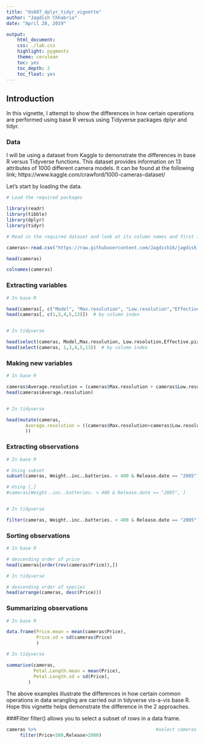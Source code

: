 ---
title: "ds607_dplyr_tidyr_vignette"
author: "Jagdish Chhabria"
date: "April 28, 2019"

output: 
    html_document:
    css: ./lab.css
    highlight: pygments
    theme: cerulean
    toc: yes
    toc_depth: 2
    toc_float: yes
---

## Introduction

In this vignette, I attempt to show the differences in how certain operations are performed using  base R versus using Tidyverse packages dplyr and tidyr. 

### Data

I will be using a dataset from Kaggle to demonstrate the differences in base R versus Tidyverse functions. This dataset provides information on 13 attributes of 1000 different camera models. It can be found at the following link; https://www.kaggle.com/crawford/1000-cameras-dataset/

Let's start by loading the data.

```{r}
# Load the required packages

library(readr)
library(tibble)
library(dplyr)
library(tidyr)

# Read in the required dataset and look at its column names and first few rows

cameras<-read.csv("https://raw.githubusercontent.com/Jagdish16/jagdish_r_repo/master/DATA607/camera_dataset.csv")

head(cameras)

colnames(cameras)
```

### Extracting variables

```{r }

# In base R

head(cameras[, c("Model", "Max.resolution", "Low.resolution","Effective.pixels", "Price")]) # by variable name
head(cameras[, c(1,3,4,5,13)])  # by column index


# In tidyverse

head(select(cameras, Model,Max.resolution, Low.resolution,Effective.pixels, Price)) # by variable name
head(select(cameras, 1,3,4,5,13))  # by column index

```


### Making new variables

```{r}

# In base R

cameras$Average.resolution = (cameras$Max.resolution + cameras$Low.resolution)/2
head(cameras$Average.resolution)


# In tidyverse

head(mutate(cameras, 
       Average.resolution = ((cameras$Max.resolution+cameras$Low.resolution)/2)
       ))

```


### Extracting observations

```{r}

# In base R

# Using subset
subset(cameras, Weight..inc..batteries. < 400 & Release.date == "2005")

# Using [,]
#cameras[Weight..inc..batteries. < 400 & Release.date == "2005", ]


# In tidyverse

filter(cameras, Weight..inc..batteries. < 400 & Release.date == "2005")


```


### Sorting observations

```{r}

# In base R

# descending order of price
head(cameras[order(rev(cameras$Price)),])

# In tidyverse

# descending order of species
head(arrange(cameras, desc(Price)))


```



### Summarizing observations

```{r}

# In base R

data.frame(Price.mean = mean(cameras$Price),
           Price.sd = sd(cameras$Price)
           )

# In tidyverse

summarise(cameras, 
          Petal.Length.mean = mean(Price),
          Petal.Length.sd = sd(Price),
        )

```

The above examples illustrate the differences in how certain common operations in data wrangling are carried out in tidyverse vis-a-vis base R. Hope this vignette helps demonstrate the difference in the 2 approaches.

###Filter
filter() allows you to select a subset of rows in a data frame.
```{r}
cameras %>%                                            #select cameras of price less than 500 and release after year 2000.
     filter(Price<500,Release>2000)
```
